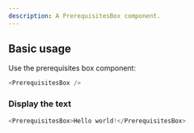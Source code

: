 ```yaml
---
description: A PrerequisitesBox component.
---
```



## Basic usage

Use the prerequisites box component:

```js
<PrerequisitesBox />
```

### Display the text

```js live
<PrerequisitesBox>Hello world!</PrerequisitesBox>
```
